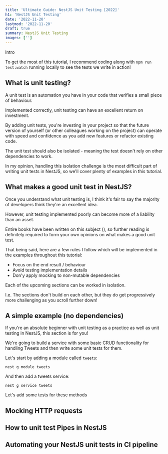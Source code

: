 ```yaml
---
title: 'Ultimate Guide: NestJS Unit Testing [2022]'
h1: 'NestJS Unit Testing'
date: '2022-11-20'
lastmod: '2022-11-20'
draft: true
summary: NestJS Unit Testing
images: ['']
---
```


Intro

To get the most of this tutorial, I recommend coding along with `npm run test:watch` running locally to see the tests we write in action!

<Magnet />

<TOCInline toc={props.toc} asDisclosure />

## What is unit testing?

A unit test is an automation you have in your code that verifies a small piece of behaviour.

Implemented correctly, unit testing can have an excellent return on investment.

By adding unit tests, you're investing in your project so that the future version of yourself (or other colleagues working on the project) can operate with speed and confidence as you add new features or refactor existing code.

The unit test should also be isolated - meaning the test doesn't rely on other dependencies to work.

In my opinion, handling this isolation challenge is the most difficult part of writing unit tests in NestJS, so we'll cover plenty of examples in this tutorial.

## What makes a good unit test in NestJS?

Once you understand what unit testing is, I think it's fair to say the majority of developers think they're an excellent idea.

However, unit testing implemented poorly can become more of a liability than an asset.

Entire books have been written on this subject (), so further reading is definitely required to form your own opinions on what makes a good unit test.

That being said, here are a few rules I follow which will be implemented in the examples throughout this tutorial:

- Focus on the end result / behaviour
- Avoid testing implementation details
- Don'y apply mocking to non-mutable dependencies

Each of the upcoming sections can be worked in isolation.

I.e. The sections don't build on each other, but they do get progressively more challenging as you scroll further down!

## A simple example (no dependencies)

If you're an absolute beginner with unit testing as a practice as well as unit testing in NestJS, this section is for you!

We're going to build a service with some basic CRUD functionality for handling Tweets and then write some unit tests for them.

Let's start by adding a module called `tweets`:

```shell
nest g module tweets
```

And then add a tweets service:

```shell
nest g service tweets
```

Let's add some tests for these methods

## Mocking HTTP requests

## How to unit test Pipes in NestJS

## Automating your NestJS unit tests in CI pipeline
